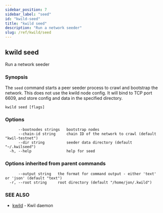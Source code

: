 ```yaml
---
sidebar_position: 7
sidebar_label: "seed"
id: "kwild-seed"
title: "kwild seed"
description: "Run a network seeder"
slug: /ref/kwild/seed
---
```


## kwild seed

Run a network seeder

### Synopsis

The `seed` command starts a peer seeder process to crawl and bootstrap the network. This does not use the kwild node config. It will bind to TCP port 6609, and store config and data in the specified directory.

```
kwild seed [flags]
```

### Options

```
      --bootnodes strings   bootstrap nodes
      --chain-id string     chain ID of the network to crawl (default "kwil-testnet")
      --dir string          seeder data directory (default "~/.kwilseed")
  -h, --help                help for seed
```

### Options inherited from parent commands

```
      --output string   the format for command output - either 'text' or 'json' (default "text")
  -r, --root string     root directory (default "/home/jon/.kwild")
```

### SEE ALSO

* [kwild](/docs/ref/kwild)	 - Kwil daemon

